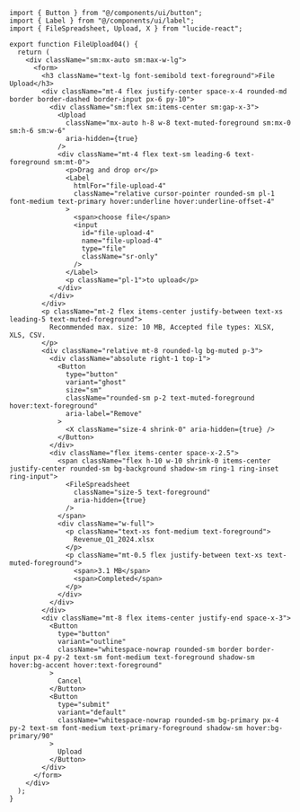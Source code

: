 ```tsx
import { Button } from "@/components/ui/button";
import { Label } from "@/components/ui/label";
import { FileSpreadsheet, Upload, X } from "lucide-react";

export function FileUpload04() {
  return (
    <div className="sm:mx-auto sm:max-w-lg">
      <form>
        <h3 className="text-lg font-semibold text-foreground">File Upload</h3>
        <div className="mt-4 flex justify-center space-x-4 rounded-md border border-dashed border-input px-6 py-10">
          <div className="sm:flex sm:items-center sm:gap-x-3">
            <Upload
              className="mx-auto h-8 w-8 text-muted-foreground sm:mx-0 sm:h-6 sm:w-6"
              aria-hidden={true}
            />
            <div className="mt-4 flex text-sm leading-6 text-foreground sm:mt-0">
              <p>Drag and drop or</p>
              <Label
                htmlFor="file-upload-4"
                className="relative cursor-pointer rounded-sm pl-1 font-medium text-primary hover:underline hover:underline-offset-4"
              >
                <span>choose file</span>
                <input
                  id="file-upload-4"
                  name="file-upload-4"
                  type="file"
                  className="sr-only"
                />
              </Label>
              <p className="pl-1">to upload</p>
            </div>
          </div>
        </div>
        <p className="mt-2 flex items-center justify-between text-xs leading-5 text-muted-foreground">
          Recommended max. size: 10 MB, Accepted file types: XLSX, XLS, CSV.
        </p>
        <div className="relative mt-8 rounded-lg bg-muted p-3">
          <div className="absolute right-1 top-1">
            <Button
              type="button"
              variant="ghost"
              size="sm"
              className="rounded-sm p-2 text-muted-foreground hover:text-foreground"
              aria-label="Remove"
            >
              <X className="size-4 shrink-0" aria-hidden={true} />
            </Button>
          </div>
          <div className="flex items-center space-x-2.5">
            <span className="flex h-10 w-10 shrink-0 items-center justify-center rounded-sm bg-background shadow-sm ring-1 ring-inset ring-input">
              <FileSpreadsheet
                className="size-5 text-foreground"
                aria-hidden={true}
              />
            </span>
            <div className="w-full">
              <p className="text-xs font-medium text-foreground">
                Revenue_Q1_2024.xlsx
              </p>
              <p className="mt-0.5 flex justify-between text-xs text-muted-foreground">
                <span>3.1 MB</span>
                <span>Completed</span>
              </p>
            </div>
          </div>
        </div>
        <div className="mt-8 flex items-center justify-end space-x-3">
          <Button
            type="button"
            variant="outline"
            className="whitespace-nowrap rounded-sm border border-input px-4 py-2 text-sm font-medium text-foreground shadow-sm hover:bg-accent hover:text-foreground"
          >
            Cancel
          </Button>
          <Button
            type="submit"
            variant="default"
            className="whitespace-nowrap rounded-sm bg-primary px-4 py-2 text-sm font-medium text-primary-foreground shadow-sm hover:bg-primary/90"
          >
            Upload
          </Button>
        </div>
      </form>
    </div>
  );
}
```
    